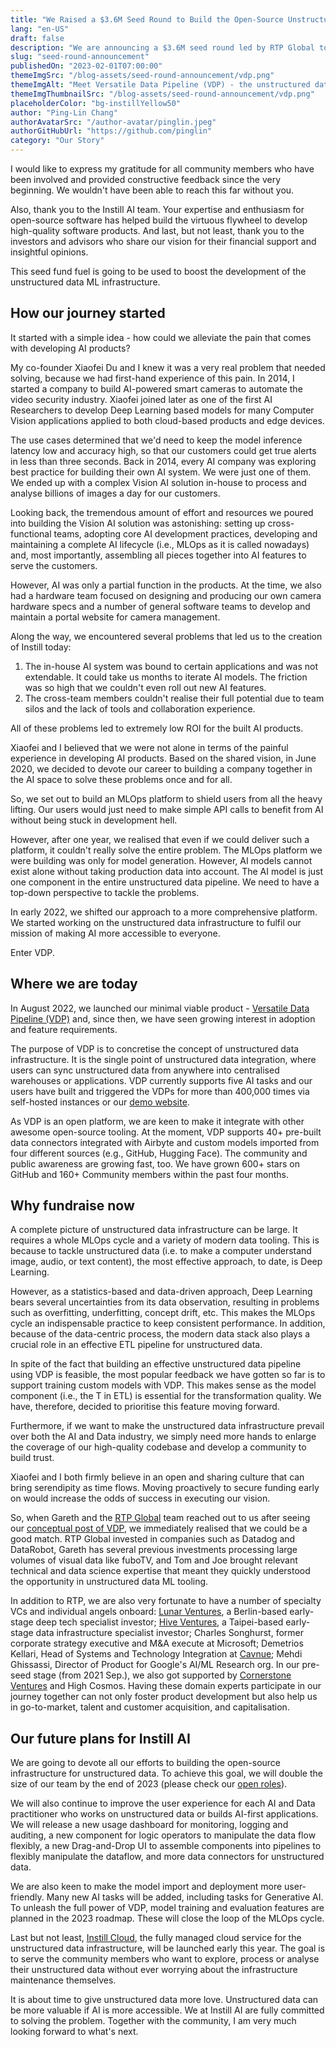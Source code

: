 ```yaml
---
title: "We Raised a $3.6M Seed Round to Build the Open-Source Unstructured Data Infrastructure"
lang: "en-US"
draft: false
description: "We are announcing a $3.6M seed round led by RTP Global to boost the open-source ML tool for unstructured data and make AI more accessible for everyone."
slug: "seed-round-announcement"
publishedOn: "2023-02-01T07:00:00"
themeImgSrc: "/blog-assets/seed-round-announcement/vdp.png"
themeImgAlt: "Meet Versatile Data Pipeline (VDP) - the unstructured data infrastructure"
themeImgThumbnailSrc: "/blog-assets/seed-round-announcement/vdp.png"
placeholderColor: "bg-instillYellow50"
author: "Ping-Lin Chang"
authorAvatarSrc: "/author-avatar/pinglin.jpeg"
authorGitHubUrl: "https://github.com/pinglin"
category: "Our Story"
---
```


I would like to express my gratitude for all community members who have been involved and provided constructive feedback since the very beginning. We wouldn't have been able to reach this far without you.

Also, thank you to the Instill AI team. Your expertise and enthusiasm for open-source software has helped build the virtuous flywheel to develop high-quality software products. And last, but not least, thank you to the investors and advisors who share our vision for their financial support and insightful opinions.

This seed fund fuel is going to be used to boost the development of the unstructured data ML infrastructure.

## How our journey started

It started with a simple idea - how could we alleviate the pain that comes with developing AI products?

My co-founder Xiaofei Du and I knew it was a very real problem that needed solving, because we had first-hand experience of this pain. In 2014, I started a company to build AI-powered smart cameras to automate the video security industry. Xiaofei joined later as one of the first AI Researchers to develop Deep Learning based models for many Computer Vision applications applied to both cloud-based products and edge devices.

The use cases determined that we'd need to keep the model inference latency low and accuracy high, so that our customers could get true alerts in less than three seconds. Back in 2014, every AI company was exploring best practice for building their own AI system. We were just one of them. We ended up with a complex Vision AI solution in-house to process and analyse billions of images a day for our customers.

Looking back, the tremendous amount of effort and resources we poured into building the Vision AI solution was astonishing: setting up cross-functional teams, adopting core AI development practices, developing and maintaining a complete AI lifecycle (i.e., MLOps as it is called nowadays) and, most importantly, assembling all pieces together into AI features to serve the customers.

However, AI was only a partial function in the products. At the time, we also had a hardware team focused on designing and producing our own camera hardware specs and a number of general software teams to develop and maintain a portal website for camera management.

Along the way, we encountered several problems that led us to the creation of Instill today:

1. The in-house AI system was bound to certain applications and was not extendable. It could take us months to iterate AI models. The friction was so high that we couldn't even roll out new AI features.
2. The cross-team members couldn't realise their full potential due to team silos and the lack of tools and collaboration experience.

All of these problems led to extremely low ROI for the built AI products.

Xiaofei and I believed that we were not alone in terms of the painful experience in developing AI products. Based on the shared vision, in June 2020, we decided to devote our career to building a company together in the AI space to solve these problems once and for all.

So, we set out to build an MLOps platform to shield users from all the heavy lifting. Our users would just need to make simple API calls to benefit from AI without being stuck in development hell.

However, after one year, we realised that even if we could deliver such a platform, it couldn't really solve the entire problem. The MLOps platform we were building was only for model generation. However, AI models cannot exist alone without taking production data into account. The AI model is just one component in the entire unstructured data pipeline. We need to have a top-down perspective to tackle the problems.

In early 2022, we shifted our approach to a more comprehensive platform. We started working on the unstructured data infrastructure to fulfil our mission of making AI more accessible to everyone.

Enter VDP.

## Where we are today

In August 2022, we launched our minimal viable product - [Versatile Data Pipeline (VDP)](https://www.instill.tech/blog/introducing-vdp) and, since then, we have seen growing interest in adoption and feature requirements.

The purpose of VDP is to concretise the concept of unstructured data infrastructure. It is the single point of unstructured data integration, where users can sync unstructured data from anywhere into centralised warehouses or applications. VDP currently supports five AI tasks and our users have built and triggered the VDPs for more than 400,000 times via self-hosted instances or our [demo website](https://demo.instill.tech).

As VDP is an open platform, we are keen to make it integrate with other awesome open-source tooling. At the moment, VDP supports 40+ pre-built data connectors integrated with Airbyte and custom models imported from four different sources (e.g., GitHub, Hugging Face). The community and public awareness are growing fast, too. We have grown 600+ stars on GitHub and 160+ Community members within the past four months.

## Why fundraise now

A complete picture of unstructured data infrastructure can be large. It requires a whole MLOps cycle and a variety of modern data tooling. This is because to tackle unstructured data (i.e. to make a computer understand image, audio, or text content), the most effective approach, to date, is Deep Learning.

However, as a statistics-based and data-driven approach, Deep Learning bears several uncertainties from its data observation, resulting in problems such as overfitting, underfitting, concept drift, etc. This makes the MLOps cycle an indispensable practice to keep consistent performance. In addition, because of the data-centric process, the modern data stack also plays a crucial role in an effective ETL pipeline for unstructured data.

In spite of the fact that building an effective unstructured data pipeline using VDP is feasible, the most popular feedback we have gotten so far is to support training custom models with VDP. This makes sense as the model component (i.e., the T in ETL) is essential for the transformation quality. We have, therefore, decided to prioritise this feature moving forward.

Furthermore, if we want to make the unstructured data infrastructure prevail over both the AI and Data industry, we simply need more hands to enlarge the coverage of our high-quality codebase and develop a community to build trust.

Xiaofei and I both firmly believe in an open and sharing culture that can bring serendipity as time flows. Moving proactively to secure funding early on would increase the odds of success in executing our vision.

So, when Gareth and the [RTP Global](https://rtp.vc) team reached out to us after seeing our [conceptual post of VDP](https://www.instill.tech/blog/unstructured-data-etl), we immediately realised that we could be a good match. RTP Global invested in companies such as Datadog and DataRobot, Gareth has several previous investments processing large volumes of visual data like fuboTV, and Tom and Joe brought relevant technical and data science expertise that meant they quickly understood the opportunity in unstructured data ML tooling.

In addition to RTP, we are also very fortunate to have a number of specialty VCs and individual angels onboard: [Lunar Ventures](https://lunar.vc), a Berlin-based early-stage deep tech specialist investor; [Hive Ventures](https://www.hiveventures.io), a Taipei-based early-stage data infrastructure specialist investor; Charles Songhurst, former corporate strategy executive and M&A execute at Microsoft; Demetrios Kellari, Head of Systems and Technology Integration at [Cavnue](https://www.cavnue.com); Mehdi Ghissassi, Director of Product for Google's AI/ML Research org. In our pre-seed stage (from 2021 Sep.), we also got supported by [Cornerstone Ventures](https://cornerstonevc.tw/en/mainpage) and High Cosmos. Having these domain experts participate in our journey together can not only foster product development but also help us in go-to-market, talent and customer acquisition, and capitalisation.

## Our future plans for Instill AI

We are going to devote all our efforts to building the open-source infrastructure for unstructured data. To achieve this goal, we will double the size of our team by the end of 2023 (please check our [open roles](https://www.instill.tech/career)).

We will also continue to improve the user experience for each AI and Data practitioner who works on unstructured data or builds AI-first applications. We will release a new usage dashboard for monitoring, logging and auditing, a new component for logic operators to manipulate the data flow flexibly, a new Drag-and-Drop UI to assemble components into pipelines to flexibly manipulate the dataflow, and more data connectors for unstructured data.

We are also keen to make the model import and deployment more user-friendly. Many new AI tasks will be added, including tasks for Generative AI. To unleash the full power of VDP, model training and evaluation features are planned in the 2023 roadmap. These will close the loop of the MLOps cycle.

Last but not least, [Instill Cloud](https://www.instill.tech/get-access), the fully managed cloud service for the unstructured data infrastructure, will be launched early this year. The goal is to serve the community members who want to explore, process or analyse their unstructured data without ever worrying about the infrastructure maintenance themselves.

It is about time to give unstructured data more love. Unstructured data can be more valuable if AI is more accessible. We at Instill AI are fully committed to solving the problem. Together with the community, I am very much looking forward to what's next.
